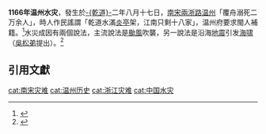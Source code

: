 '''1166年温州水灾'''，發生於[[乾道_(南宋)|-{乾道}-]]二年八月十七日，[[南宋|南宋]][[兩浙路|兩浙路]][[温州|温州]]「覆舟溺死二万余人」，時人作民謠謂「乾道水滿[[炎亭镇|炎亭]]架，江南只剩十八家」，温州府要求閩人補籍。<ref>{{cite journal|title=吴语形成的历史背景——兼论汉语南部方言的形成模式|journal=《方言》|page=201|date=2009|issue=3|last=[[潘悟云|潘悟云]]}}</ref>水災成因有兩個說法，主流說法是[[颱風|颱風]]吹襲，另一說法是沿海[[地震|地震]]引发[[海啸|海啸]]（[[吳松弟|吳松弟]]提出）。<ref>{{cite journal|title=南宋乾道二年温州水灾考述——兼与吴松弟先生商榷|journal=《温州职业技术学院学报》|date=2013|issue=3|last= 潘猛补}}</ref>

==引用文獻==
{{reflist}}

{{中国水灾}}

[[cat:南宋灾难|cat:南宋灾难]]
[[cat:温州历史|cat:温州历史]]
[[cat:浙江灾难|cat:浙江灾难]]
[[cat:中国水灾|cat:中国水灾]]